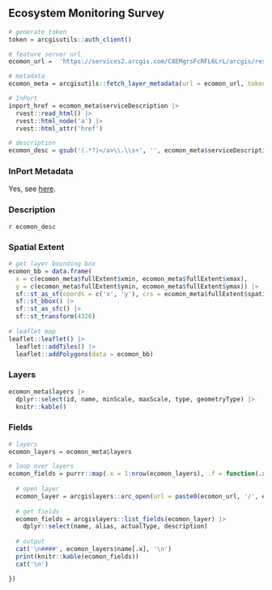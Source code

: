 ## Ecosystem Monitoring Survey

```r
# generate token
token = arcgisutils::auth_client()

# feature server url
ecomon_url =  'https://services2.arcgis.com/C8EMgrsFcRFL6LrL/arcgis/rest/services/Ecosystem_Monitoring_Strata/FeatureServer/'

# metadata
ecomon_meta = arcgisutils::fetch_layer_metadata(url = ecomon_url, token = token)
```

```r
# InPort
inport_href = ecomon_meta$serviceDescription |>
  rvest::read_html() |>
  rvest::html_node('a') |>
  rvest::html_attr('href')

# description
ecomon_desc = gsub('(.*?)</a>\\.\\s+', '', ecomon_meta$serviceDescription)
```

### InPort Metadata

Yes, see [here](`r inport_href`).

### Description

`r ecomon_desc`

### Spatial Extent

```r
# get layer bounding box
ecomon_bb = data.frame(
  x = c(ecomon_meta$fullExtent$xmin, ecomon_meta$fullExtent$xmax), 
  y = c(ecomon_meta$fullExtent$ymin, ecomon_meta$fullExtent$ymax)) |>
  sf::st_as_sf(coords = c('x', 'y'), crs = ecomon_meta$fullExtent$spatialReference$latestWkid) |>
  sf::st_bbox() |>
  sf::st_as_sfc() |>
  sf::st_transform(4326)
  
# leaflet map
leaflet::leaflet() |>
  leaflet::addTiles() |>
  leaflet::addPolygons(data = ecomon_bb)
```

### Layers

```r
ecomon_meta$layers |>
  dplyr::select(id, name, minScale, maxScale, type, geometryType) |>
  knitr::kable()
```

### Fields

```r
# layers 
ecomon_layers = ecomon_meta$layers

# loop over layers
ecomon_fields = purrr::map(.x = 1:nrow(ecomon_layers), .f = function(.x) {
  
  # open layer
  ecomon_layer = arcgislayers::arc_open(url = paste0(ecomon_url, '/', ecomon_layers$id[.x]), token = token)
  
  # get fields
  ecomon_fields = arcgislayers::list_fields(ecomon_layer) |>
    dplyr::select(name, alias, actualType, description)
  
  # output
  cat('\n####', ecomon_layers$name[.x], '\n')
  print(knitr::kable(ecomon_fields))
  cat('\n')

})

```
